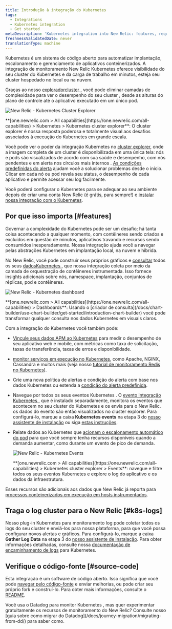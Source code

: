```yaml
---
title: Introdução à integração do Kubernetes
tags:
  - Integrations
  - Kubernetes integration
  - Get started
metaDescription: 'Kubernetes integration into New Relic: features, requirements, and getting started.'
freshnessValidatedDate: never
translationType: machine
---
```





Kubernetes é um sistema de código aberto para automatizar implantação, escalonamento e gerenciamento de aplicativos conteinerizados. A integração de monitoramento New Relic Kubernetes oferece visibilidade do seu cluster do Kubernetes e da carga de trabalho em minutos, esteja seu cluster hospedado no local ou na nuvem.

Graças ao nosso [exploradorcluster ](/docs/integrations/kubernetes-integration/cluster-explorer/kubernetes-cluster-explorer), você pode eliminar camadas de complexidade para ver o desempenho do seu cluster , desde as alturas do plano de controle até o aplicativo executado em um único pod.

<img
  title="New Relic - Kubernetes Cluster Explorer"
  alt="New Relic - Kubernetes Cluster Explorer"
  src={kubernetesClusterExplorer}
/>

<figcaption>
  <DoNotTranslate>**[one.newrelic.com > All capabilities](https://one.newrelic.com/all-capabilities) > Kubernetes > Kubernetes cluster explorer**</DoNotTranslate>: O cluster explorer é nossa resposta poderosa e totalmente visual aos desafios associados à execução do Kubernetes em grande escala.
</figcaption>

Você pode ver o poder da integração Kubernetes no [cluster explorer](/docs/integrations/kubernetes-integration/cluster-explorer/kubernetes-cluster-explorer), onde a imagem completa de um cluster é disponibilizada em uma única tela: nós e pods são visualizados de acordo com sua saúde e desempenho, com nós pendentes e em alerta nos círculos mais internos . [As condições predefinidas do alerta](/docs/integrations/kubernetes-integration/kubernetes-events/kubernetes-integration-predefined-alert-policy) ajudam você a solucionar problemas desde o início. Clicar em cada nó ou pod revela seu status, o desempenho de cada aplicativo e permite acessar seu log facilmente.

Você poderá configurar o Kubernetes para se adequar ao seu ambiente depois de criar uma conta New Relic (é grátis, para sempre!) e [instalar nossa integração com o Kubernetes](/docs/kubernetes-pixie/kubernetes-integration/installation/kubernetes-integration-install-configure/).

<InlineSignup/>

## Por que isso importa [#features]

Governar a complexidade do Kubernetes pode ser um desafio; há tanta coisa acontecendo a qualquer momento, com contêineres sendo criados e excluídos em questão de minutos, aplicativos travando e recursos sendo consumidos inesperadamente. Nossa integração ajuda você a navegar pelas abstrações Kubernetes em implantação local, na nuvem e híbrida.

No New Relic, você pode construir seus próprios gráficos e [consultar](/docs/using-new-relic/data/understand-data/query-new-relic-data) todos os seus [dadosKubernetes ](/docs/integrations/kubernetes-integration/understand-use-data/find-use-your-kubernetes-data), que nossa integração coleta por meio da camada de orquestração de contêineres instrumentada. Isso fornece insights adicionais sobre nós, namespace, implantação, conjuntos de réplicas, pod e contêineres.

<img
  title="New Relic - Kubernetes dashboard"
  alt="New Relic - Kubernetes dashboard"
  src={kubernetesDashboard}
/>

<figcaption>
  <DoNotTranslate>**[one.newrelic.com > All capabilities](https://one.newrelic.com/all-capabilities) > Dashboards**</DoNotTranslate>: Usando o [criador de consulta](/docs/chart-builder/use-chart-builder/get-started/introduction-chart-builder) você pode transformar qualquer consulta nos dados Kubernetes em visuais claros.
</figcaption>

Com a integração do Kubernetes você também pode:

* [Vincule seus dados APM ao Kubernetes](/docs/integrations/kubernetes-integration/link-your-applications/link-your-applications-kubernetes) para medir o desempenho de seu aplicativo web e mobile, com métricas como taxa de solicitação, taxas de transferência, taxas de erros e disponibilidade.

* [monitor serviços em execução no Kubernetes](/docs/integrations/kubernetes-integration/link-apps-services/monitor-services-running-kubernetes), como Apache, NGINX, Cassandra e muitos mais (veja nosso [tutorial de monitoramento Redis no Kubernetes](/docs/integrations/kubernetes-integration/link-apps-services/tutorial-monitor-redis-running-kubernetes)).

* Crie uma nova política de alertas e condição do alerta com base nos dados Kubernetes ou estenda a [condição do alerta predefinida](/docs/integrations/kubernetes-integration/kubernetes-events/kubernetes-integration-predefined-alert-policy).

* Navegue por todos os seus eventos Kubernetes . O [evento integração Kubernetes ](/docs/integrations/kubernetes-integration/kubernetes-events/install-kubernetes-events-integration), que é instalado separadamente, monitora os eventos que acontecem no seu cluster do Kubernetes e os envia para o New Relic. os dados do evento são então visualizados no cluster explorer. Para configurá-lo, marque a caixa <DoNotTranslate>**Kubernetes events**</DoNotTranslate> na etapa 3 do [nosso assistente de instalação](/docs/integrations/kubernetes-integration/installation/kubernetes-installation-configuration#install-wizard) ou siga [estas instruções](/docs/integrations/kubernetes-integration/kubernetes-events/install-kubernetes-events-integration#install).

* Relate dados ao Kubernetes que [acionam o escalonamento automático do pod](/docs/journey-demand/autoscale-your-infra) para que você sempre tenha recursos disponíveis quando a demanda aumentar, como durante um evento de pico de demanda.

  <img
    title="New Relic - Kubernetes Events"
    alt="New Relic - Kubernetes Events"
    src={kubernetesEvents}
  />

  <figcaption>
    <DoNotTranslate>**[one.newrelic.com > All capabilities](https://one.newrelic.com/all-capabilities) > Kubernetes cluster explorer > Events**</DoNotTranslate>: navegue e filtre todos os seus eventos Kubernetes e explore o log do aplicativo e os dados da infraestrutura.
  </figcaption>

Esses recursos são adicionais aos dados que New Relic já reporta para [processos conteinerizados em execução em hosts instrumentados](/docs/infrastructure/new-relic-infrastructure/data-instrumentation/docker-instrumentation-infrastructure).

## Traga o log cluster para o New Relic [#k8s-logs]

Nosso plug-in Kubernetes para monitoramento log pode coletar todos os logs do seu cluster e enviá-los para nossa plataforma, para que você possa configurar novos alertas e gráficos. Para configurá-lo, marque a caixa <DoNotTranslate>**Gather Log Data**</DoNotTranslate> na etapa 3 do [nosso assistente de instalação](/docs/integrations/kubernetes-integration/installation/kubernetes-installation-configuration#install-wizard). Para obter informações detalhadas, consulte nossa [documentação de encaminhamento de logs](/docs/logs/forward-logs/kubernetes-plugin-log-forwarding/) para Kubernetes.

## Verifique o código-fonte [#source-code]

Esta integração é um software de código aberto. Isso significa que você pode [navegar pelo código-fonte](https://github.com/newrelic/nri-kubernetes) e enviar melhorias, ou pode criar seu próprio fork e construí-lo. Para obter mais informações, consulte o [README](https://github.com/newrelic/nri-kubernetes/blob/main/README.md).

<Callout variant="tip">
  Você usa o Datadog para monitor Kubernetes , mas quer experimentar gratuitamente os recursos de monitoramento do New Relic? Consulte nosso [guia sobre como migrar do Datadog](/docs/journey-migration/migrating-from-dd/) para saber como.
</Callout>